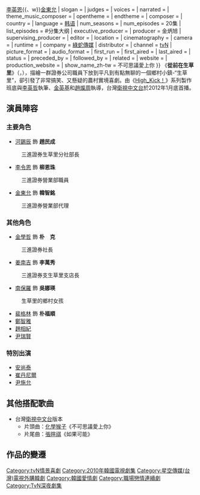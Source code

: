{{noteTA
|G1=KO TV Show
}}
{{Infobox Television
| show_name            = 從前在生草里
| original_name        = {{lang|ko|원스 어폰 어 타임 인 생초리}}
| image                = [[File:Once_Upon_a_Time_in_Saeng_Cho_Ri.jpg|250px]]
| caption              = 
| genre                = 
| format               = 
| creator              = {{link-ko|金炳旭 (導演)|김병욱 (연출가)|金炳旭}}
| developer            = 
| writer               = [[李英哲|李英哲]]
| director             = [[金英基|金英基]]、[[趙燦周|趙燦周]]
| creative_director    = 
| presenter            = 
| starring             = {{Nowrap begin}}[[河錫鎮|河錫鎮]]{{、w}}[[李英恩|李英恩]]{{、w}}[[金東允|金東允]]{{Nowrap end}}
| slogan               =  
| judges               = 
| voices               = 
| narrated             = 
| theme_music_composer = 
| opentheme            = 
| endtheme             = 
| composer             = 
| country              = {{KOR}}
| language             = [[韩语|韩语]]
| num_seasons          = <!-- or num_series -->
| num_episodes         = 20集
| list_episodes        = #分集大纲
| executive_producer   = 
| producer             = 金炳旭
| supervising_producer = 
| editor               = 
| location             = 
| cinematography       = 
| camera               = 
| runtime              = 
| company              = [[綠蛇傳媒|綠蛇傳媒]]
| distributor          = 
| channel              = [[tvN|tvN]]
| picture_format       = 
| audio_format         = 
| first_run            = {{KOR}}
| first_aired          = {{start date|2010|11|5}}
| last_aired           = {{end date|2011|3|18}}
| status               = 
| preceded_by          = 
| followed_by          = 
| related              = 
| website              = 
| production_website   = 
| show_name_zh-tw      = 不可思議愛上你
}}
《'''從前在生草里'''》（{{lang-ko|'''원스 어폰어타임 인 생초리'''}}，{{lang-en|'''Once Upon a Time in Saengchori'''}}），描繪一群證券公司職員下放到平凡到有點無聊的一個鄉村小鎮-“生草里”，卻引發了非常搞笑、又懸疑的農村實境喜劇。由《[[Template:High_Kick！三部曲|High_Kick！]]》系列製作班底{{link-ko|金炳旭 (導演)|김병욱 (연출가)|金炳旭}}與[[李英哲|李英哲]]執筆、[[金英基|金英基]]和[[趙燦周|趙燦周]]執導，台灣[[衛視中文台|衛視中文台]]於2012年1月底首播。

== 演員陣容 ==
=== 主要角色 ===
*[[河錫辰|河錫辰]] 飾 '''趙民成''' 
:三進證券生草里分社部長
*[[李令恩|李令恩]] 飾 '''柳恩珠''' 
:三進證券營業部職員
*[[金東允|金東允]] 飾 '''韓智銘''' 
:三進證券營業部代理

=== 其他角色 ===
*[[金學哲|金學哲]] 飾 '''朴　克''' 
:三進證券社長
*[[姜南吉|姜南吉]] 飾 '''李萬秀''' 
:三進證券支生草里支店長
*[[南保羅|南保羅]] 飾 '''吳娜瑛''' 
:生草里的鄉村女孩
*[[裴格林|裴格林]] 飾 '''朴福順'''
*[[鄭智雅|鄭智雅]] 
*[[趙相紀|趙相紀]] 
*[[尹瑞賢|尹瑞賢]]

=== 特別出演 ===
*[[安尚泰|安尚泰]] 
*[[崔丹尼爾|崔丹尼爾]] 
*[[尹施允|尹施允]]

== 其他搭配歌曲 ==
*台灣[[衛視中文台|衛視中文台]]版本
**片頭曲：[[化學猴子|化學猴子]]《不可思議愛上你》
**片尾曲：[[張暄祺|張暄祺]]《如果可能》

== 作品的變遷 ==
{{電視節目的變遷
|電視台= {{flagicon|Taiwan}} 臺灣 [[衛視中文台|衛視中文台]]
|播放檔次= 星期一至五 21:00-22:00
|節目名稱= 不可思議愛上你<br />（2012.1.30 - 2012.2.29）
|上一節目= [[絕不認輸|絕不認輸]]<br />（2011.12.7 - 2012.1.17）
|下一節目= [[我是傳說|我是傳說]]（重播）<br />（2012.3.1 - ）
}}
{{tvN金曜連續劇}}
{{綠蛇傳媒}}
{{2012年台灣播出之韓劇}}
{{DEFAULTSORT:Once Upon a Time in Saengchori}}
[[Category:tvN情景喜劇|Category:tvN情景喜劇]]
[[Category:2010年韓國電視劇集|Category:2010年韓國電視劇集]]
[[Category:星空傳媒(台灣)電視外購韓劇|Category:星空傳媒(台灣)電視外購韓劇]]
[[Category:韓國愛情劇|Category:韓國愛情劇]]
[[Category:職場戀情連續劇|Category:職場戀情連續劇]]
[[Category:TvN深夜劇集|Category:TvN深夜劇集]]